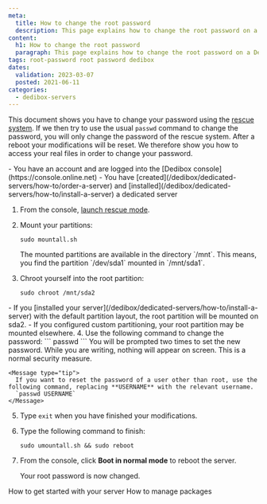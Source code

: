 ```yaml
---
meta:
  title: How to change the root password
  description: This page explains how to change the root password on a Dedibox server
content:
  h1: How to change the root password
  paragraph: This page explains how to change the root password on a Dedibox server
tags: root-password root password dedibox 
dates:
  validation: 2023-03-07
  posted: 2021-06-11
categories:
  - dedibox-servers
---
```


This document shows you have to change your password using the [rescue system](/dedibox/dedicated-servers/how-to/use-rescue-mode/). If we then try to use the usual `passwd` command to change the password, you will only change the password of the rescue system. After a reboot your modifications will be reset. We therefore show you how to access your real files in order to change your password.

<Message type="requirement">
  - You have an account and are logged into the [Dedibox console](https://console.online.net)
  - You have [created](/dedibox/dedicated-servers/how-to/order-a-server) and [installed](/dedibox/dedicated-servers/how-to/install-a-server) a dedicated server
</Message>

1. From the console, [launch rescue mode](/dedibox/dedicated-servers/how-to/use-rescue-mode/).
2. Mount your partitions:
    ```
    sudo mountall.sh
    ```

    <Message type="note">
      The mounted partitions are available in the directory `/mnt`. This means, you find the partition `/dev/sda1` mounted in `/mnt/sda1`.
    </Message>
3. Chroot yourself into the root partition:
    ```
    sudo chroot /mnt/sda2
    ```

  <Message type="note">
    - If you [installed your server](/dedibox/dedicated-servers/how-to/install-a-server) with the default partition layout, the root partition will be mounted on sda2.
    - If you configured custom partitioning, your root partition may be mounted elsewhere. 
  </Message>
4. Use the following command to change the password:
    ```
    passwd
    ```
    You will be prompted two times to set the new password. While you are writing, nothing will appear on screen. This is a normal security measure.

    <Message type="tip">
      If you want to reset the password of a user other than root, use the following command, replacing **USERNAME** with the relevant username.
      `passwd USERNAME`
    </Message>
5. Type `exit` when you have finished your modifications.
6. Type the following command to finish:
    ```
    sudo umountall.sh && sudo reboot
    ```
7. From the console, click **Boot in normal mode** to reboot the server.

    Your root password is now changed.


<Navigation title="See Also">
  <PreviousButton to="/dedibox/dedicated-servers/how-to/get-started-with-server/">How to get started with your server</PreviousButton>
  <NextButton to="/dedibox/dedicated-servers/how-to/manage-packages/">How to manage packages</NextButton>
</Navigation>
